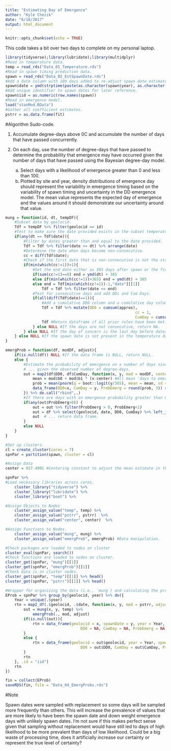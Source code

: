```yaml
---
title: "Estimating Day of Emergence"
author: "Kyle Chezik"
date: "6/18/2017"
output: html_document
---
```


```r
knitr::opts_chunk$set(echo = TRUE)
```

This code takes a bit over two days to complete on my personal laptop.

```r
library(tidyverse);library(lubridate);library(multidplyr)
#Read in temperature data.
temp = read_rds("Data_01_Temperature.rds")
#Read in spawn timing prediction data.
spawn = read_rds("Data_02_EstSpawnDate.rds")
#Add a date column with 100 days added to re-adjust spawn date estimates back towards the fall.
spawn$date = ymd(strptime(paste(as.character(spawn$year), as.character(spawn$spawn)), format="%Y %j")) + 100
#Add unique identifier to spawn dates for later reference.
spawn$iid = as.numeric(row.names(spawn))
#Read in emergence model.
load("stanMod.RData")
#Gather all coefficient estimates.
pstrr = as.data.frame(fit)
```

#Algorithm Sudo-code.

1. Accumulate degree-days above 0C and accumulate the number of days that have passed concurrently.

2. On each day, use the number of degree-days that have passed to determine the probability that emergence may have occurred given the number of days that have passed using the Bayesian degree-day model.
	a. Select days with a likelihood of emergence greater than 0 and less than 100.
	b. Plotted by site and year, density distributions of emergence day should represent the variability in emergence timing based on the variability of spawn timing and uncertainty in the DD emergence model. The mean value represents the expected day of emergence and the values around it should demonstrate our uncertainty around that value.
	
```r
mung = function(id, dt, tempDF){
	#Subset data by geolocid.
	Tdf = tempDF %>% filter(geolocid == id)
	#Test to make sure the date provided exists in the subset temperature dataset.
	if(any(dt == Tdf$date)){
		#Filter by dates greater than and equal to the date provided.
		Tdf = Tdf %>% filter(date >= dt) %>% arrange(date)
		#Determine the date when days become non-consecutive.
		cc = diff(Tdf$date);
		#Check if the first date that is non-consecutive is not the starting date.
		if(min(which(cc!=1))>1){
			#Set the end date either as 365 days after spawn or the first non-consecutive day.
			if(sum(cc!=1)==0) end = ymd(dt) + 365
			else if(min(which(cc!=1))>365) end = ymd(dt) + 365
			else end = Tdf[min(which(cc!=1))-1,"date"][[1]]
				Tdf = Tdf %>% filter(date <= end)
			#Test for consecutive days and add DDs and Cum Days.
			if(all(diff(Tdf$date)==1)){
				#Add a cumulative DD0 column and a cumulative day column.
				Tdf = Tdf %>% mutate(DD0 = cumsum(approx),
														 cc = 1,
														 CumDay = cumsum(cc)) %>% select(-cc)
				Tdf #Return dataframe if all prior rules have been met.
			} else NULL #If the days are not consecutive, return NA.
		} else NULL #If the day of concern is the last day before dates become non-consecutive, return NULL.
	} else NULL #If the spawn date is not present in the temperature data, return NULL.
}

emergProb = function(df, modDF, adjust){
	if(is.null(df)) NULL #If the data frame is NULL, return NULL.
	else {
		#Estimate the probability of emergence on x number of days since spawn, ...
		# ... given the observed number of degree-days.
		out = map2(df$DD0, df$CumDay, function(x, y, mod = modDF, center = adjust){
			mean = mod$b0 + mod$b1 * (x-center) #All mean 'days to emergence estimates'.
			prob = mean(pnorm(q = boot::logit(y/365), mean = mean, sd = mod$sigma)) #Probability of emergence.
			data_frame(DD0=x, CumDay = y, ProbEmerg = round(prob, 3)) #Hold in dataframe with reference values ...
		}) %>% do.call("rbind",.)
		#If there are days with an emergence probability greater than 0 then return a df. Otherwise return NULL.
		if(any(out$ProbEmerg>0)) {
			out = out %>% filter(ProbEmerg > 0, ProbEmerg<1)
			out = df %>% select(geolocid, date, DD0, CumDay) %>% left_join(out, ., by = c("DD0", "CumDay")) #Combine.
			out  # ... return data frame.
		}
		else NULL
	}
}
```

```r
#Set up clusters.
cl = create_cluster(cores = 7)
spnPar = partition(spawn, cluster = cl)

#Assign Data
center = 917.4991 #Centering constant to adjust the mean estimate in the DD model.

spnPar %>% 
#Load necessary libraries across cores.
	cluster_library("tidyverse") %>% 
	cluster_library("lubridate") %>% 
	cluster_library("boot") %>% 

#Assign Objects to Nodes
	cluster_assign_value("temp", temp) %>% 
	cluster_assign_value("pstrr", pstrr)  %>% 
	cluster_assign_value("center", center)  %>% 

#Assign Functions to Nodes.
	cluster_assign_value("mung", mung) %>% 
	cluster_assign_value("emergProb", emergProb) #Data manipulation.

#Check packages are loaded to nodes on cluster
cluster_eval(spnPar, search())
#Check functions are loaded to nodes on cluster.
cluster_get(spnPar, "mung")[[1]]
cluster_get(spnPar, "emergProb")[[1]]
#Check data is on cluster nodes.
cluster_get(spnPar, "temp")[[1]] %>% head()
cluster_get(spnPar, "pstrr")[[1]] %>% head()

#Wrapper for organizing the data (i.e., `mung`) and calculating the probability of emergence at each date (i.e., `mergProb`). It steps through each line of spawn
EProb = spnPar %>% group_by(geolocid, year) %>% do({
	Year = unique(.$year)
	rtn = map2_df(.$geolocid, .$date, function(x, y, mod = pstrr, adjust = 917.4991, tp = temp){
		out = mung(x, y, temp) %>% 
			emergProb(., mod, adjust)
		if(is.null(out)){
			rtn = data_frame(geolocid = x, spawnDate = y, year = Year, emergDate = NA, 
								 DD0 = NA, CumDay = NA, ProbEmerg = NA)
		}
		else {
			rtn = data_frame(geolocid = out$geolocid, year = Year, spawnDate = y, emergDate = out$date,
								 DD0 = out$DD0, CumDay = out$CumDay, ProbEmerg = out$ProbEmerg)
		}
		rtn
	}, .id = "iid")
	rtn
})

fin = collect(EProb)
saveRDS(fin, file = "Data_04_EmergProbs.rds")
```

#Note

Spawn dates were sampled with replacement so some days will be sampled more frequently than others. This will increase the prevalence of values that are more likely to have been the spawn date and down weight emergence days with unlikely spawn dates. I'm not sure if this makes perfect sense given that sampling without replacement would have still led to days of high likelihood to be more prevalent than days of low likelihood. Could be a big waste of processing time, does it artificially increase our certainty or represent the true level of certainty?
